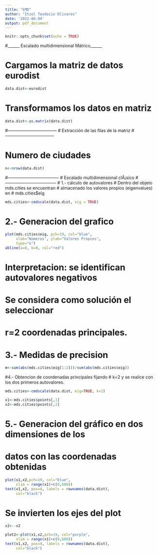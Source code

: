 ---
title: "EMD"
author: "Itzel Teodocio Olivares"
date: '2022-06-04'
output: pdf_document
---

```{r setup, include=FALSE}
knitr::opts_chunk$set(echo = TRUE)
```

#______ Escalado multidimensional Mátrico______

# Cargamos la matriz de datos eurodist

```{r}
data.dist<-eurodist
```

# Transformamos los datos en matriz
```{r}
data.dist<-as.matrix(data.dist)
```

#-----------------------------------
#  Extracción de las filas de la matriz
#-----------------------------------

# Numero de ciudades
```{r}
n<-nrow(data.dist)
```


#------------------------------------
#  Escalado multidimensional clÃ¡sico
#------------------------------------
# 1.- cálculo de autovalores
# Dentro del objeto mds.cities se encuentran
# almacenado los valores propios (eigenvalues) en
# mds.cities$eig

```{r}
mds.cities<-cmdscale(data.dist, eig = TRUE)
```


# 2.- Generacion del grafico
```{r}
plot(mds.cities$eig, pch=19, col="blue", 
     xlab="Números", ylab="Valores Propios",
     type="o")
abline(a=0, b=0, col="red")
```


# Interpretacion: se identifican autovalores negativos
# Se considera como solución el seleccionar
# r=2 coordenadas principales.


# 3.- Medidas de precision

```{r}
m<-sum(abs(mds.cities$eig[1:2]))/sum(abs(mds.cities$eig))
```


#4.- Obtencion de coordenadas principales fijando
# k=2 y se realice con los dos primeros autovalores.
```{r}
mds.cities<-cmdscale(data.dist, eig=TRUE, k=2)

x1<-mds.cities$points[,1]
x2<-mds.cities$points[,2]
```


# 5.- Generacion del gráfico en dos dimensiones de los
# datos con las coordenadas obtenidas
```{r}
plot(x1,x2,pch=19, col="blue", 
     xlim = range(x1)+c(0,600))
text(x1,x2, pos=4, labels = rownames(data.dist),
     col="black")
```


# Se invierten los ejes del plot
```{r}
x2<--x2

plot2<-plot(x1,x2,pch=19, col="purple", 
     xlim = range(x1)+c(0,600))
text(x1,x2, pos=4, labels = rownames(data.dist),
     col="black")
```


